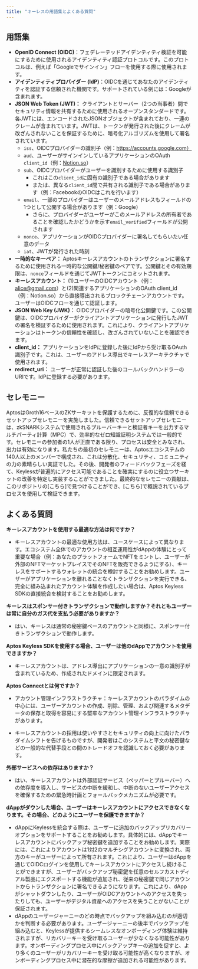 ```yaml
---
title: "キーレスの用語集とよくある質問"
---
```


## 用語集

- **OpenID Connect (OIDC)**：フェデレーテッドアイデンティティ検証を可能にするために使用されるアイデンティティ認証プロトコルです。このプロトコルは、例えば「Googleでサインイン」フローを使用する際に使用されます。
- **アイデンティティプロバイダー (IdP)**：OIDCを通じてあなたのアイデンティティを認証する信頼された機関です。サポートされている例には：Googleが含まれます。
- **JSON Web Token (JWT)：** クライアントとサーバー（2つの当事者）間でセキュリティ情報を共有するために使用されるオープンスタンダードです。各JWTには、エンコードされたJSONオブジェクトが含まれており、一連のクレームが含まれています。JWTは、トークンが発行された後にクレームが改ざんされないことを保証するために、暗号化アルゴリズムを使用して署名されています。
  - `iss`、OIDCプロバイダーの識別子（例：https://accounts.google.com）
  - `aud`、ユーザーがサインインしているアプリケーションのOAuth `client_id`（例：[Notion.so](https://notion.so)）
  - `sub`、OIDCプロバイダーがユーザーを識別するために使用する識別子
    - これはこの`client_id`に固有の識別子である場合があります
    - または、異なる`client_id`間で共有される識別子である場合があります（例：FacebookのOIDCはこれを行います）
  - `email`、一部のプロバイダーはユーザーのメールアドレスもフィールドの1つとして公開する場合があります（例：Google）
    - さらに、プロバイダーがユーザーがこのメールアドレスの所有者であることを確認したかどうかを示す`email_verified`フィールドが公開されます
  - `nonce`、アプリケーションがOIDCプロバイダーに署名してもらいたい任意のデータ
  - `iat`、JWTが発行された時刻
- **一時的なキーペア：** Aptosキーレスアカウントのトランザクションに署名するために使用される一時的な公開鍵/秘密鍵のペアです。公開鍵とその有効期限は、`nonce`フィールドを通じてJWTトークンにコミットされます。
- **キーレスアカウント：** (1)ユーザーのOIDCアカウント（例：alice@gmail.com）と(2)関連するアプリケーションのOAuth client_id（例：Notion.so）から直接導出されるブロックチェーンアカウントです。ユーザーはOIDCフローを通じて認証します。
- **JSON Web Key (JWK)：** OIDCプロバイダーの暗号化公開鍵です。この公開鍵は、OIDCプロバイダーがクライアントアプリケーションに発行したJWTの署名を検証するために使用されます。これにより、クライアントアプリケーションはトークンの信頼性を確認し、改ざんされていないことを確認できます。
- **client_id：** アプリケーションをIdPに登録した後にIdPから受け取るOAuth識別子です。これは、ユーザーのアドレス導出でキーレスアーキテクチャで使用されます。
- **redirect_uri：** ユーザーが正常に認証した後のコールバックハンドラーのURIです。IdPに登録する必要があります。

## セレモニー

AptosはGroth16ベースのZKサーキットを保護するために、反復的な信頼できるセットアップセレモニーを実施しました。信頼できるセットアップセレモニーは、zkSNARKシステムで使用されるプルーバーキーと検証者キーを出力するマルチパーティ計算（MPC）で、効率的なゼロ知識証明システムでは一般的です。セレモニーの参加者の1人が正直である限り、プロセスは安全とみなされ、出力は有効になります。私たちの最初のセレモニーは、Aptosエコシステムの140人以上のメンバーで構成され、これは分散化、セキュリティ、コミュニティの力の素晴らしい実証でした。その後、開発者のフィードバックフェーズを経て、Keylessが普遍的にアクセス可能であることを確実にするのに役立つサーキットの改善を特定し実装することができました。最終的なセレモニーの貢献は、このリポジトリの[こちら]で見つけることができ、[こちら]で概説されているプロセスを使用して検証できます。

## よくある質問

**キーレスアカウントを使用する最適な方法は何ですか？**

- キーレスアカウントの最適な使用方法は、ユースケースによって異なります。エコシステム全体でのアカウントの相互運用性がdAppの体験にとって重要な場合（例：あなたのプラットフォームでNFTをミントし、ユーザーが外部のNFTマーケットプレイスでそのNFTを販売できるようにする）、キーレスをサポートするウォレットの統合を検討することをお勧めします。ユーザーがアプリケーションを離れることなくトランザクションを実行できる、完全に組み込まれたアカウント体験を作成したい場合は、Aptos Keyless SDKの直接統合を検討することをお勧めします。

**キーレスはスポンサー付きトランザクションで動作しますか？それともユーザーは常に自分のガス代を支払う必要がありますか？**

- はい、キーレスは通常の秘密鍵ベースのアカウントと同様に、スポンサー付きトランザクションで動作します。

**Aptos Keyless SDKを使用する場合、ユーザーは他のdAppでアカウントを使用できますか？**

- キーレスアカウントは、アドレス導出にアプリケーションの一意の識別子が含まれているため、作成されたドメインに限定されます。

**Aptos Connectとは何ですか？**

- アカウント管理インフラストラクチャ：キーレスアカウントのパラダイムの中心には、ユーザーアカウントの作成、削除、管理、および関連するメタデータの保存と取得を容易にする堅牢なアカウント管理インフラストラクチャがあります。

- キーレスアカウントの採用は使いやすさとセキュリティの向上に向けたパラダイムシフトを告げるものですが、開発者はこのシステムと平文の秘密鍵などの一般的な代替手段との間のトレードオフを認識しておく必要があります。

**外部サービスへの依存はありますか？**

- はい、キーレスアカウントは外部認証サービス（ペッパーとプルーバー）への依存度を導入し、サービスの中断を緩和し、中断のないユーザーアクセスを確保するための緊急時計画とフォールバックメカニズムが必要です。

**dAppがダウンした場合、ユーザーはキーレスアカウントにアクセスできなくなります。その場合、どのようにユーザーを保護できますか？**

- dAppにKeylessを統合する際は、ユーザーに追加のバックアップリカバリーオプションをサポートすることをお勧めします。具体的には、dAppでキーレスアカウントにバックアップ秘密鍵を追加することをお勧めします。実際には、これによりアカウントは1対2のマルチシグアカウントに変換され、両方のキーがユーザーによって所有されます。これにより、ユーザーはdAppを通じてOIDCログインを使用してキーレスアカウントにアクセスし続けることができますが、ユーザーがバックアップ秘密鍵を任意のセルフカストディアル製品にエクスポートする機能が追加され、従来の秘密鍵で同じアカウントからトランザクションに署名できるようになります。これにより、dAppがシャットダウンしたり、ユーザーがOIDCアカウントへのアクセスを失ったりしても、ユーザーがデジタル資産へのアクセスを失うことがないことが保証されます。
- dAppのユーザージャーニーのどの時点でバックアップを組み込むのが適切かを判断する必要があります。ユーザージャーニーの後半でバックアップを組み込むと、Keylessが提供するシームレスなオンボーディング体験は維持されますが、リカバリーキーを受け取るユーザーが少なくなる可能性があります。オンボーディングプロセス中にバックアップキーの追加を促すと、より多くのユーザーがリカバリーキーを受け取る可能性が高くなりますが、オンボーディングプロセス中に潜在的な摩擦が追加される可能性があります。
